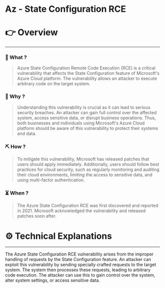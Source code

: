 # Az - State Configuration RCE


# 👉 Overview

---

### 👀 What ?

> Azure State Configuration Remote Code Execution (RCE) is a critical vulnerability that affects the State Configuration feature of Microsoft's Azure Cloud platform. The vulnerability allows an attacker to execute arbitrary code on the target system.
> 

### 🧐 Why ?

> Understanding this vulnerability is crucial as it can lead to serious security breaches. An attacker can gain full control over the affected system, access sensitive data, or disrupt business operations. Thus, both businesses and individuals using Microsoft's Azure Cloud platform should be aware of this vulnerability to protect their systems and data.
> 

### ⛏️ How ?

> To mitigate this vulnerability, Microsoft has released patches that users should apply immediately. Additionally, users should follow best practices for cloud security, such as regularly monitoring and auditing their cloud environments, limiting the access to sensitive data, and using multi-factor authentication.
> 

### ⏳ When ?

> The Azure State Configuration RCE was first discovered and reported in 2021. Microsoft acknowledged the vulnerability and released patches soon after.
> 

# ⚙️ Technical Explanations

---

The Azure State Configuration RCE vulnerability arises from the improper handling of requests by the State Configuration feature. An attacker can exploit this vulnerability by sending specially crafted requests to the target system. The system then processes these requests, leading to arbitrary code execution. The attacker can use this to gain control over the system, alter system settings, or access sensitive data.
